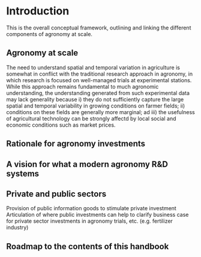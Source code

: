 # Introduction


This is the overall conceptual framework, outlining and linking the different components of agronomy at scale.


## Agronomy at scale

The need to understand spatial and temporal variation in agriculture is somewhat in conflict with the traditional research approach in agronomy, in which research is focused on well-managed trials at experimental stations. While this approach remains fundamental to much agronomic understanding, the understanding generated from such experimental data may lack generality because i) they do not sufficiently capture the large spatial and temporal variability in growing conditions on farmer fields; ii) conditions on these fields are generally more marginal; ad iii) the usefulness of agricultural technology can be strongly affectd by local social and economic conditions such as market prices. 


## Rationale for agronomy investments



## A vision for what a modern agronomy R&D systems


## Private and public sectors

Provision of public information goods to stimulate private investment
Articulation of where public investments can help to clarify business case for private sector investments in agronomy trials, etc. (e.g. fertilizer industry)


## Roadmap to the contents of this handbook



